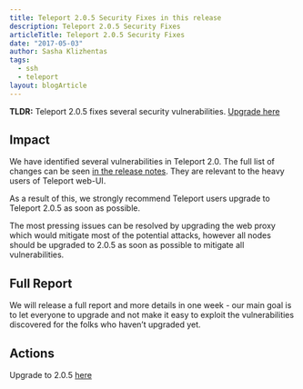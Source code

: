 ```yaml
---
title: Teleport 2.0.5 Security Fixes in this release
description: Teleport 2.0.5 Security Fixes
articleTitle: Teleport 2.0.5 Security Fixes
date: "2017-05-03"
author: Sasha Klizhentas
tags:
  - ssh
  - teleport
layout: blogArticle
---
```



**TLDR:** Teleport 2.0.5 fixes several security vulnerabilities. [Upgrade here](https://github.com/gravitational/teleport/releases/tag/v2.0.5)

## Impact

We have identified several vulnerabilities in Teleport 2.0. The full list of changes can be seen [in the release notes](https://github.com/gravitational/teleport/releases/tag/v2.0.5). They are relevant to the heavy users of Teleport web-UI.

As a result of this, we strongly recommend Teleport users upgrade to Teleport 2.0.5 as soon as possible.

The most pressing issues can be resolved by upgrading the web proxy which would mitigate most of the potential attacks, however all nodes should be upgraded to 2.0.5 as soon as possible to mitigate all vulnerabilities.

## Full Report

We will release a full report and more details in one week - our main goal is to let everyone to upgrade and not make it easy to exploit the vulnerabilities discovered for the folks who haven’t upgraded yet.

<EmailSubscribeViolet />

## Actions

Upgrade to 2.0.5 [here](https://github.com/gravitational/teleport/releases/tag/v2.0.5)
